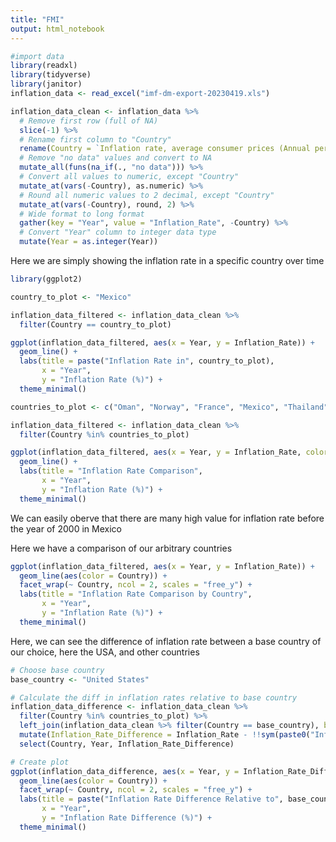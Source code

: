 ```yaml
---
title: "FMI"
output: html_notebook
---
```


```r
#import data
library(readxl)
library(tidyverse)
library(janitor)
inflation_data <- read_excel("imf-dm-export-20230419.xls")
```

```r
inflation_data_clean <- inflation_data %>%
  # Remove first row (full of NA)
  slice(-1) %>%
  # Rename first column to "Country"
  rename(Country = `Inflation rate, average consumer prices (Annual percent change)`) %>%
  # Remove "no data" values and convert to NA
  mutate_all(funs(na_if(., "no data"))) %>%
  # Convert all values to numeric, except "Country"
  mutate_at(vars(-Country), as.numeric) %>%
  # Round all numeric values to 2 decimal, except "Country"
  mutate_at(vars(-Country), round, 2) %>%
  # Wide format to long format
  gather(key = "Year", value = "Inflation_Rate", -Country) %>%
  # Convert "Year" column to integer data type
  mutate(Year = as.integer(Year))
```


Here we are simply showing the inflation rate in a specific country over time
```r
library(ggplot2)

country_to_plot <- "Mexico"

inflation_data_filtered <- inflation_data_clean %>%
  filter(Country == country_to_plot)

ggplot(inflation_data_filtered, aes(x = Year, y = Inflation_Rate)) +
  geom_line() +
  labs(title = paste("Inflation Rate in", country_to_plot),
       x = "Year",
       y = "Inflation Rate (%)") +
  theme_minimal()
```

```r
countries_to_plot <- c("Oman", "Norway", "France", "Mexico", "Thailand")

inflation_data_filtered <- inflation_data_clean %>%
  filter(Country %in% countries_to_plot)

ggplot(inflation_data_filtered, aes(x = Year, y = Inflation_Rate, color = Country)) +
  geom_line() +
  labs(title = "Inflation Rate Comparison",
       x = "Year",
       y = "Inflation Rate (%)") +
  theme_minimal()
```
We can easily oberve that there are many high value for inflation rate before the year of 2000 in Mexico



Here we have a comparison of our arbitrary countries 
```r
ggplot(inflation_data_filtered, aes(x = Year, y = Inflation_Rate)) +
  geom_line(aes(color = Country)) +
  facet_wrap(~ Country, ncol = 2, scales = "free_y") +
  labs(title = "Inflation Rate Comparison by Country",
       x = "Year",
       y = "Inflation Rate (%)") +
  theme_minimal()
```


Here, we can see the difference of inflation rate between a base country of our choice, here the USA, and other countries 
```r
# Choose base country 
base_country <- "United States"

# Calculate the diff in inflation rates relative to base country
inflation_data_difference <- inflation_data_clean %>%
  filter(Country %in% countries_to_plot) %>%
  left_join(inflation_data_clean %>% filter(Country == base_country), by = "Year", suffix = c("", paste0("_", gsub(" ", "_", base_country)))) %>%
  mutate(Inflation_Rate_Difference = Inflation_Rate - !!sym(paste0("Inflation_Rate_", gsub(" ", "_", base_country)))) %>%
  select(Country, Year, Inflation_Rate_Difference)

# Create plot
ggplot(inflation_data_difference, aes(x = Year, y = Inflation_Rate_Difference)) +
  geom_line(aes(color = Country)) +
  facet_wrap(~ Country, ncol = 2, scales = "free_y") +
  labs(title = paste("Inflation Rate Difference Relative to", base_country),
       x = "Year",
       y = "Inflation Rate Difference (%)") +
  theme_minimal()

```

